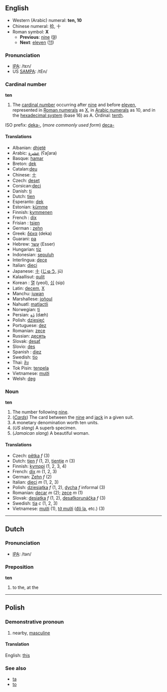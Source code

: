 ==English==

*Western (Arabic) numeral: '''ten, 10'''
*Chinese numeral: 拾, 十
*Roman symbol: '''X'''
**'''Previous''': [[nine]] ([[9]])
**'''Next''': [[eleven]] ([[11]])

===Pronunciation===
*[[w:IPA|IPA]]: /tɛn/
*US [[SAMPA]]: /tEn/

===Cardinal number===
'''ten'''

# The [[cardinal number]] occurring after [[nine]] and before [[eleven]], represented in [[Roman numerals]] as [[X]], in [[Arabic numerals]] as 10, and in the [[hexadecimal|hexadecimal system]] (base 16) as A. Ordinal: [[tenth]]. 

ISO prefix: [[deka-]], (''more commonly used form'') [[deca-]]

====Translations====
*Albanian: [[dhjetë]]
*Arabic: [[عشرة]] (ʕaʃara)
*Basque: [[hamar]]
*Breton: [[dek]]
*Catalan:[[deu]]
*Chinese: [[十]]
*Czech: [[deset]]
*Corsican:[[deci]]
*Danish: [[ti]]
*Dutch: [[tien]]
*Esperanto: [[dek]]
*Estonian: [[kümme]]
*Finnish: [[kymmenen]]
*French : [[dix]]
*Frisian : [[tsien]]
*German : [[zehn]]
*Greek: [[δέκα]] (deka)
*Guarani: [[pa]]
*Hebrew: [[עשר]] (Esser)
*Hungarian: [[tíz]]
*Indonesian: [[sepuluh]]
*Interlingua: [[dece]]
*Italian: [[dieci]]
*Japanese: [[十]] ([[じゅう]], jū)
*Kalaallisut: [[qulit]]
*Korean : [[열]] (yeol), [[십]] (sip)
*Latin: [[decem]], [[X]]
*Manchu: [[juwan]]
*Marshallese: [[joñoul]]
*Nahuatl: [[matlactli]]
*Norwegian: [[ti]]
*Persian: [[دَه]] (dæh)
*Polish: [[dziesięć]]
*Portuguese: [[dez]]
*Romanian: [[zece]]
*Russian: [[десять]]
*Slovak: [[desať]]
*Slovio: [[des]]
*Spanish : [[diez]]
*Swedish: [[tio]]
*Thai: [[สิบ]]
*Tok Pisin: [[tenpela]]
*Vietnamese: [[mười]]
*Welsh: [[deg]]

===Noun===
'''ten'''
# The number following [[nine]].
# (''[[playing_cards|Cards]]'') The card between the [[nine]] and [[jack]] in a given suit.
# A monetary denomination worth ten units.
# (''US slang'') A superb specimen.
# (''Jamaican slang'') A beautiful woman.

====Translations====
*Czech: [[pětka]] ''f'' (3)
*Dutch: [[tien]] ''f'' (1, 2), [[tientje]] ''n'' (3)
*Finnish: [[kymppi]] (1, 2, 3, 4)
*French: [[dix]] ''m'' (1, 2, 3)
*German: [[Zehn]] ''f'' (2)
*Italian: [[dieci]] ''m'' (1, 2, 3)
*Polish: [[dziesiątka]] ''f'' (1, 2), [[dycha]] ''f'' informal (3)
*Romanian: [[decar]] ''m'' (2); [[zece]] ''m'' (1)
*Slovak: [[desiatka]] ''f'' (1, 2), [[desaťkorunáčka]] ''f'' (3)
*Swedish: [[tia]] ''c'' (1, 2, 3)
*Vietnamese: [[mười]] (1), [[tờ mười]] ([[Đô la|đô la]], etc.) (3)

----
==Dutch==
=== Pronunciation ===
*[[w:IPA|IPA]]: /tən/

===Preposition===
'''ten'''

# to the, at the

----
==Polish==
===Demonstrative pronoun===

# nearby, [[masculine]]

====Translation====
English: [[this]]

===See also===
* [[ta]]
* [[to#Polish|to]]